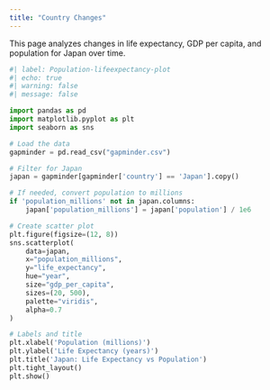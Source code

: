 ```yaml
---
title: "Country Changes"
---
```


This page analyzes changes in life expectancy, GDP per capita, and population for Japan over time. 

```python
#| label: Population-lifeexpectancy-plot
#| echo: true
#| warning: false
#| message: false

import pandas as pd
import matplotlib.pyplot as plt
import seaborn as sns

# Load the data
gapminder = pd.read_csv("gapminder.csv")

# Filter for Japan
japan = gapminder[gapminder['country'] == 'Japan'].copy()

# If needed, convert population to millions
if 'population_millions' not in japan.columns:
    japan['population_millions'] = japan['population'] / 1e6

# Create scatter plot
plt.figure(figsize=(12, 8))
sns.scatterplot(
    data=japan, 
    x="population_millions", 
    y="life_expectancy", 
    hue="year",                 
    size="gdp_per_capita", 
    sizes=(20, 500), 
    palette="viridis", 
    alpha=0.7
)

# Labels and title
plt.xlabel('Population (millions)')
plt.ylabel('Life Expectancy (years)')
plt.title('Japan: Life Expectancy vs Population')
plt.tight_layout()
plt.show()
```